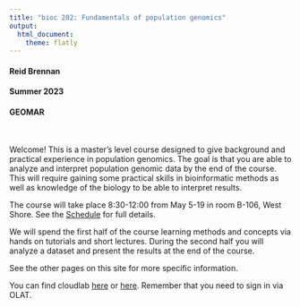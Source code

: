 ```yaml
---
title: "bioc 202: Fundamentals of population genomics"
output:
  html_document:
    theme: flatly
---
```


#### Reid Brennan
#### Summer 2023
#### GEOMAR

<br>

Welcome! This is a master's level course designed to give background and practical experience in population genomics. The goal is that you are able to analyze and interpret population genomic data by the end of the course. This will require gaining some practical skills in bioinformatic methods as well as knowledge of the biology to be able to interpret results.

The course will take place 8:30-12:00 from May 5-19 in room B-106, West Shore. See the [Schedule](https://rsbrennan.github.io/EvolutionaryGenomics_2023/schedule.html) for full details.

We will spend the first half of the course learning methods and concepts via hands on tutorials and short lectures. During the second half you will analyze a dataset and present the results at the end of the course.

See the other pages on this site for more specific information. 

You can find cloudlab [here](https://lms.uni-kiel.de/auth/RepositoryEntry/5309268072/CourseNode/107413362968797) or [here](https://lms.uni-kiel.de/url/RepositoryEntry/5309268072). Remember that you need to sign in via OLAT.

